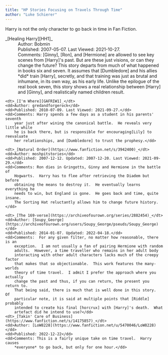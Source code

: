```yaml
---
title: "HP Stories Focusing on Travels Through Time"
author: "Luke Schierer"
---
```


Harry is not the only character to go back in time in Fan Fiction.

<dl>
    <dt>_[Healing Harry][HH1]_</dt>
    <dd>Author: Bobmin</dd>
    <dd>Published: 2007-05-07. Last Viewed: 2021-10-27.</dd>
    <dd>Comments: [Ginny], [Ron], and [Hermione] are allowed to see key
        scenes from [Harry]'s past. But are these just visions, or can they
        change the future?  This story departs from much of what happened in
        books six and seven. It assumes that [Dumbledore] and his allies
        *did* train [Harry], secretly, and that training was just as brutal
        and inhumane, in its own way, as his early life. Unlike the epilogue
        of the real book seven, this story shows a real relationship between
        [Harry] and [Ginny], and realistically named children result.</dd>

    <dt>_[I'm Where][GAFRIW1]_</dt>
    <dd>Author: gredandforgerock</dd>
    <dd>Published: 2010-07-09. Last Viewed: 2021-09-27.</dd>
    <dd>Comments: Harry spends a few days as a student in his parents' seventh
        year just after wining the canonical battle.  He reveals very little while
        he is back there, but is responsible for encouraging[Lily] to reevaluate
        her relationships, and [Dumbledore] to trust the prophesy.</dd>

    <dt>_[Natural Order](https://www.fanfiction.net/s/3942400)_</dt>
    <dd>Author: moshpitstories</dd>
    <dd>Published: 2007-12-12. Updated: 2007-12-20. Last Viewed: 2021-09-29.</dd>
    <dd>Comments: Ron dies in Gringotts, Ginny and Hermione in the battle of
        Hogwarts.  Harry has to flee after retrieving the Diadem but before
        obtaining the means to destroy it.  He eventually learns everything he
        needs to win, but England is gone.  He goes back and time, quite insane.
        The Sorting Hat reluctantly allows him to change future history.</dd>

    <dt>_[The 169-verse](https://archiveofourown.org/series/2882454)_</dt>
    <dd>Author: [Soupy_George](https://archiveofourown.org/users/Soupy_George/pseuds/Soupy_George)</dd>
    <dd>Published: 2014-01-07. Updated: 2022-04-18.</dd>
    <dd>Comments:  For any given filter, no matter how reasonable, there is an
        exception.  I am not usually a fan of pairing Hermione with random
        adults.  However, a time traveller who remains in her adult body
        interacting with other adult characters lacks much of the creepy factor
        that makes that so objectionable.  This work features the many-worlds
        theory of time travel.  I admit I prefer the approach where you actually
        change the past and thus, if you can return, the present you return to.
        That being said, there is much that is well done in this story.  Of
        particular note, it is said at multiple points that [Riddle] probably
        intended to create his final [horcrux] with [Harry]'s death.  What
        artefact did he intend to use?</dd>
    <dt>_[Takin' Care of Business](https://www.fanfiction.net/s/14175857)_</dt>
    <dd>Author: [LoW8228](https://www.fanfiction.net/u/5470046/LoW8228)</dd>
    <dd>Published: 2022-12-22</dd>
    <dd>Comments: This is a fairly unique take on time travel.  Harry causes
        *everyone* to go back, but only for one hour.</dd>

</dl>

[Dumbledore]: </harrypedia/people/dumbledore/albus_percival_wulfric_brian>

[horcrux]: </harrypedia/magic/dark/horcruxes>

[HH1]: <https://bobmin.fanficauthors.net/Healing_Harry>

[GAFRIW1]: <https://www.fanfiction.net/s/6126906>

[Lily]: </harrypedia/people/evans/lily_j.>

[Ginny]: </harrypedia/people/weasley/ginevra_molly>

[Ron]: </harrypedia/people/weasley/ronald_bilius>

[Hermione]: </harrypedia/people/granger/hermione_jean>

[Harry]: </harrypedia/people/potter/harry_james>

[Riddle]: </harrypedia/people/riddle/tom_marvolo>
